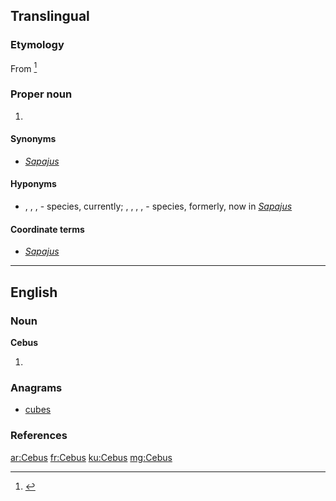 ==Translingual==
{{rfi}}
{{wikipedia|Gracile capuchin monkey}}
{{wikispecies}}

===Etymology===
From {{etyl|grc|mul}} {{term|||tr=kêbos|lang=grc|a long-tailed monkey}}<ref>{{cite book |author=William Rossiter |year=1879 |title=An illustrated dictionary of scientific terms |publisher=William Collins, Sons, and Company |location=London & Glasgow |isbn=0-548-93307-3 |passage=}}</ref>

===Proper noun===
{{mul-proper noun|head=''Cebus''}} {{m}}

# {{taxon|genus|subfamily|Cebinae|slender [[capuchin]] monkeys}}

====Synonyms====
* {{sense|genus}} ''[[Sapajus]]'' {{a|the oldest synonym}}

====Hyponyms====
* {{sense|genus}} {{taxlink|Cebus albifrons|species}}, {{taxlink|Cebus capucinus|species}}, {{taxlink|Cebus kaapori|species}}, {{taxlink|Cebus olivaceus|species}} - species, currently; {{taxlink|Cebus apella|species}}, {{taxlink|Cebus flavius|species}}, {{taxlink|Cebus libidinosus|species}}, {{taxlink|Cebus nigritus|species}}, {{taxlink|Cebus xanthosternos|species}} - species, formerly, now in ''[[Sapajus]]''

====Coordinate terms====
* {{sense|genus}} ''[[Sapajus]]'' {{a|new}}
----

==English==

===Noun===
'''Cebus'''

# {{plural of|Cebu}}

===Anagrams===
* [[cubes#English|cubes]]

===References===
<references/>

[[ar:Cebus]]
[[fr:Cebus]]
[[ku:Cebus]]
[[mg:Cebus]]